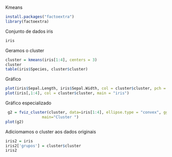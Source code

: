 Kmeans

```r
install.packages("factoextra")
library(factoextra)
```

Conjunto de dados iris
```r
iris
```
Geramos o cluster
```r
cluster = kmeans(iris[1:4], centers = 3)
cluster
table(iris$Species, cluster$cluster)
```
Gráfico
```r
plot(iris$Sepal.Length, iris$Sepal.Width, col = cluster$cluster, pch = 20, main= "iris")
plot(iris[,1:4], col = cluster$cluster, main = "iris")
```
Gráfico especializado
```r
 g2 = fviz_cluster(cluster, data=iris[1:4], ellipse.type = "convex", ggtheme = theme_bw(),
                main="Cluster ")
plot(g2)
```
Adiciomamos o cluster aos dados originais
```r
iris2 = iris
iris2['grupos'] = cluster$cluster
iris2
```

